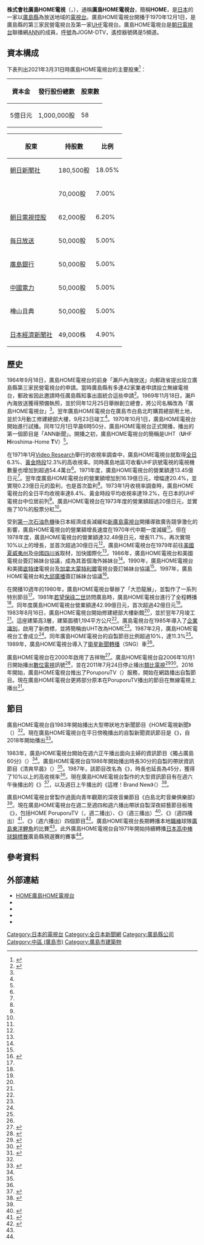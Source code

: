{{Infobox company 
| name = 株式會社廣島HOME電視
| name_en = Hiroshima Home Television Co.,Ltd.
| logo = Hometv logo.svg
| logo_size = 
| logo_caption = 
| image = 広島ホームテレビ.JPG
| image_size = 
| image_caption = 
| type = [[股份公司|股份公司]]
| trading_name = HOME
| native_name = 株式会社広島ホームテレビ
| native_name_lang = ja
| traded_as = 
| local_code_name = JP
| local_code = 4240001009566
| abbreviated_name = 
| foundation   = 1969年12月25日
| location     = {{JPN}} 〒732-8575<br />[[廣島縣|廣島縣]][[廣島市|廣島市]][[中區_(廣島市)|中區]]白島北町19番2號<ref name="gaiyo">{{cite web|url=https://www.home-tv.co.jp/company/company/|script-title=ja:会社概要|accessdate=2020-09-14|publisher={{lang|ja|広島ホームテレビ}}|language=ja|deadurl=no|archive-date=2020-05-01|archive-url=https://web.archive.org/web/20200501194028/https://www.home-tv.co.jp/company/company/}}</ref>
| zip_code     = 
| telephone_no = +81 82-221-7111
| founder = 
| key_people   = 代表取締役[[總經理|社長]]：三吉吉三
| industry = 廣播電視業
| products = 
| assets = 126億7,300萬日圓<br />（2021年3月底止）<ref name="kessan">{{cite web|url=https://catr.jp/settlements/81549/206492|script-title=ja:株式会社広島ホームテレビ 第52期決算公告|accessdate=2021-11-10|publisher={{lang|ja|官報決算データベース}}|language=ja|deadurl=no|archive-date=2021-11-10|archive-url=https://web.archive.org/web/20211110112500/https://catr.jp/settlements/81549/206492}}</ref>
| equity = 
| capital  = 5億[[日圓|日圓]]
| revenue  = 71億4,700萬日圓<br />（2021年3月底止）<ref name="kessan"></ref>
| operating_income   = 2億8,000萬日圓<br />（2021年3月底止）<ref name="kessan"></ref>
| net_income         = 2億1,200萬日圓<br />（2021年3月底止）<ref name="kessan"></ref>
| market_value       =
| num_employees      = 125人
| P/E ratio          =
| earnings per share =
| Net asset value    =
| accounting_period  = 每年3月31日
| major_shareholder = [[朝日新聞社|朝日新聞社]] 18.05%<ref>{{cite web|url=https://www.tele.soumu.go.jp/j/sys/media/index/chizyou.htm|script-title=ja:地上系放送事業者|accessdate=2020-08-19|publisher={{lang|ja|総務省}}|language=ja|deadurl=no|archive-date=2020-04-21|archive-url=https://web.archive.org/web/20200421232126/https://www.tele.soumu.go.jp/j/sys/media/index/chizyou.htm}}</ref>
| subsid = HOME電視MS（{{lang|ja|(株)ホームテレビエム・エス}}）<br />HOME電視映像（{{lang|ja|ホームテレビ映像(株)}}）<br/>asovo
| homepage = {{url|https://www.home-tv.co.jp/}}
| footnotes = 
| width = 335px
}}
{{頻道資訊
| 頻道名稱 = 廣島HOME電視台<br/>{{lang|ja|広島ホームテレビ}}<br/>JOGM-DTV
| 頻道圖片檔案 =  <!--上方已有，此略-->
| 頻道圖片尺寸 = 
| 頻道圖片名稱 = 
| 所屬國家 = {{JPN}}
| 總部所在 = {{JPN}} 〒732-8575<br />[[廣島縣|廣島縣]][[廣島市|廣島市]][[中區_(廣島市)|中區]]白島北町19番2號
| 播放地區 = 廣島縣
| 開播日期 = 1970年12月1日
| 停播日期 = 
| 頻道類別 = 數位電視
| 視頻格式 = '''數位電視'''<br/>識別訊號：JOGM-DTV
| 收視率 = 
| 收視率調查時間 = 
| 收視率資料來源 = 
| 頻道口號 = 
| 擁有者 = 株式會社廣島HOME電視
| 持股者 = 
| 前頻道名稱 = 
| 被取代名稱 = 
| 集團其他頻道 = 
| 重播服務頻道 = 
| 頻道官方網站 = https://www.home-tv.co.jp/
| 備註 =
| 無線電視供應商01 = 觀眾自行接收（數位電視）
| 無線電視頻道數01 = 22頻道（廣島）<br/>遙控器代表數字：5
|}}
'''株式會社廣島HOME電視'''（{{jpn|j=株式会社広島ホームテレビ|hg=かぶしきがいしゃひろしまホームテレビ|rm=Kabushiki Gaisha Hiroshima Hōmu Terebi|f=y}}，{{lang-en|Hiroshima Home Television Co.,Ltd.}}），通稱'''廣島HOME電視台'''，簡稱'''HOME'''，是[[日本|日本]]的一家以[[廣島縣|廣島縣]]為放送地域的[[電視台|電視台]]。廣島HOME電視台開播于1970年12月1日，是廣島縣的第三家民營電視台及第一家[[特高頻|UHF]]電視台。廣島HOME電視台是[[朝日電視台|朝日電視台]]聯播網[[全日本新聞網|ANN]]的成員，[[無線電台呼號|呼號]]為JOGM-DTV，遙控器號碼是5頻道。

== 資本構成 ==
下表列出2021年3月31日時廣島HOME電視台的主要股東<ref name="nenkan2021">{{cite book |author={{lang|ja|日本民間放送連盟}}|script-title=ja:『日本民間放送年鑑 2021』 |year=2021 |publisher={{lang|ja|コーケン出版}} |location=東京都 |isbn=9784990809065}}{{ja}}</ref>{{rp|419}}：
{| class="wikitable" style="text-align:right"
!資本金!!發行股份總數!!股東數
|-
|5億日元||1,000,000股||58
|}
{| class="wikitable"
!股東!!持股數!!比例
|-
|[[朝日新聞社|朝日新聞社]]||180,500股||18.05%
|-
|{{link-ja|全國共濟農業協同組合聯合會|全国共済農業協同組合連合会}}||{{0}}70,000股||{{0}}7.00%
|-
|[[朝日電視控股|朝日電視控股]]||{{0}}62,000股||{{0}}6.20%
|-
|[[毎日放送|毎日放送]]||{{0}}50,000股||{{0}}5.00%
|-
|[[廣島銀行|廣島銀行]]||{{0}}50,000股||{{0}}5.00%
|-
|[[中國電力_(日本)|中國電力]]||{{0}}50,000股||{{0}}5.00%
|-
|檜山且典||{{0}}50,000股||{{0}}5.00%
|-
|[[日本經濟新聞社|日本經濟新聞社]]||{{0}}49,000株||{{0}}4.90%
|}

== 歷史 ==
1964年9月18日，廣島HOME電視台的前身「瀨戶內海放送」向郵政省提出設立廣島縣第三家民營電視台的申請。當時廣島縣有多達42家業者申請設立無線電視台，郵政省因此邀請時任廣島縣知事{{link-ja|永野嚴雄|永野厳雄}}出面統合這些申請<ref name="shashi20">{{cite book |author={{lang|ja|広島ホームテレビ20年史編纂委員会}}|script-title=ja:『広島ホームテレビ20年史』 |year=1991 |publisher={{lang|ja|広島ホームテレビ}} |location=廣島縣 |isbn=}}{{NCID|BN06927287}}{{ja}}</ref>{{rp|30}}。1969年11月18日，瀨戶內海放送獲得預備執照，並於同年12月25日舉辦創立總會，將公司名稱改為「廣島HOME電視台」<ref name="shashi20"></ref>{{rp|30}}。翌年廣島HOME電視台在廣島市白島北町購買總部用土地，並於3月動工修建總部大樓，9月23日竣工<ref name="shashi20"></ref>{{rp|32}}。1970年10月1日，廣島HOME電視台開始進行試播。同年12月1日早晨6時50分，廣島HOME電視台正式開播，播出的第一個節目是「ANN新聞」。開播之初，廣島HOME電視台的簡稱是UHT（'''U'''HF '''H'''iroshima-Home '''T'''V）<ref name="shashi20"></ref>{{rp|32}}。

在1971年1月[[Video_Research|Video Research]]舉行的收視率調查中，廣島HOME電視台就取得[[全日|全日]]6.3%、[[黃金時段|黃金時段]]12.3%的高收視率。同時廣島地區可收看UHF訊號電視的電視機數量也增加到超過54.4萬台<ref name="shashi20"></ref>{{rp|34}}。1971年度，廣島HOME電視台的營業額達13.45億日元<ref name="shashi20"></ref>{{rp|36}}。翌年度廣島HOME電視台的營業額增加到16.19億日元，增幅達20.4%，並實現0.23億日元的盈利，也是首次盈利<ref name="shashi20"></ref>{{rp|38}}。1973年1月收視率調查時，廣島HOME電視台的全日平均收視率達8.4%、黃金時段平均收視率達19.2%，在日本的UHF電視台中位居前列<ref name="shashi20"></ref>{{rp|38}}。廣島HOME電視台在1973年度的營業額超過20億日元，並實施了10%的股票分紅<ref name="shashi20"></ref>{{rp|40}}。

受到[[第一次石油危機|第一次石油危機]]後日本經濟成長減緩和[[新廣島電視台|新廣島電視台]]開播導致廣告競爭激化的影響，廣島HOME電視台的營業額增長速度在1970年代中期一度減緩<ref name="shashi20"></ref>{{rp|48}}。但在1978年度，廣島HOME電視台的營業額達32.48億日元，增長11.7%，再次實現10%以上的增長，並首次超過30億日元<ref name="shashi20"></ref>{{rp|50}}。廣島HOME電視台在1979年前往[[美國|美國]][[夏威夷州|夏威夷州]]及[[中國|中國]][[四川省|四川省]]取材，加快國際化<ref name="shashi20"></ref>{{rp|50}}。1986年，廣島HOME電視台和美國{{link-en|KITV|KITV}}電視台簽訂姊妹台協議，成為其首個海外姊妹台<ref name="shashi20"></ref>{{rp|64}}。1990年，廣島HOME電視台和美國[[底特律|底特律]]{{link-en|WDTV|WDTV}}電視台及[[加拿大|加拿大]][[蒙特利爾|蒙特利爾]]{{link-en|CFCF-DT|CFCF-DT}}電視台簽訂姊妹台協議<ref name="shashi20"></ref>{{rp|72}}。1997年，廣島HOME電視台和[[大邱廣播|大邱廣播]]簽訂姊妹台協議<ref>{{cite web|url=https://www.home-tv.co.jp/company/sis_network/|script-title=ja:海外姉妹局|accessdate=2020-09-14|publisher={{lang|ja|広島ホームテレビ}}|language=ja|deadurl=no|archive-date=2020-08-31|archive-url=https://web.archive.org/web/20200831191544/https://www.home-tv.co.jp/company/sis_network/}}</ref>。

在開播10週年的1980年，廣島HOME電視台舉辦了「大恐龍展」，並製作了一系列特別節目<ref name="shashi20"></ref>{{rp|52}}。1981年[[若望保祿二世|若望保祿二世]]訪問廣島時，廣島HOME電視台進行了全程轉播<ref name="shashi20"></ref>{{rp|54}}。同年度廣島HOME電視台營業額達42.99億日元，首次超過42億日元<ref name="shashi20"></ref>{{rp|56}}。1983年8月16日，廣島HOME電視台開始修建總部大樓新館<ref name="shashi20"></ref>{{rp|58}}，並於翌年7月竣工<ref name="shashi20"></ref>{{rp|60}}。這座建築高3層，建築面積1,194平方公尺<ref name="shashi20"></ref>{{rp|60}}。廣島電視台在1985年導入了[[企業識別|企業識別]]，啟用了新商標，並將簡稱由UHT改為HOME<ref name="shashi20"></ref>{{rp|62}}。1987年2月，廣島HOME電視台工會成立<ref name="shashi20"></ref>{{rp|66}}。同年廣島HOME電視台的自製節目比例超過10%，達11.3%<ref name="shashi20"></ref>{{rp|66}}。1989年，廣島HOME電視台導入了[[衛星新聞轉播|衛星新聞轉播]]（SNG）車<ref name="shashi20"></ref>{{rp|70}}。

廣島HOME電視台在2000年啟用了吉祥物{{link-ja|Poruporu|ぽるぽる}}<ref>{{cite web|url=https://www.home-tv.co.jp/polpol/|script-title=ja:ぽるぽる|accessdate=2020-09-14|publisher={{lang|ja|広島ホームテレビ}}|language=ja|deadurl=no|archive-date=2019-02-24|archive-url=https://web.archive.org/web/20190224085449/https://www.home-tv.co.jp/polpol/}}</ref>。廣島HOME電視台自2006年10月1日開始播出[[數位電視|數位電視]]訊號<ref>{{cite web|url=https://www.soumu.go.jp/soutsu/chugoku/fieldinfo/hoso_digital_hiroshima_data/hiroshima.pdf|script-title=ja:地上デジタルテレビ放送の放送区域（広島県）|accessdate=2020-09-14|publisher={{lang|ja|総務省}}|language=ja|deadurl=no|archive-date=2013-03-23|archive-url=https://web.archive.org/web/20130323143536/http://www.soumu.go.jp/soutsu/chugoku/fieldinfo/hoso_digital_hiroshima_data/hiroshima.pdf}}</ref>，並在2011年7月24日停止播出[[類比電視|類比電視]]<ref>{{cite web|url=https://www.pref.hiroshima.lg.jp/soshiki/9/1306225156490.html|script-title=ja:地上デジタル放送について|accessdate=2020-09-14|publisher={{lang|ja|広島県}}|language=ja|deadurl=no|archive-date=2015-05-11|archive-url=https://web.archive.org/web/20150511075738/http://www.pref.hiroshima.lg.jp/soshiki/9/1306225156490.html}}</ref><ref>{{cite web|url=https://www.home-tv.co.jp/company/digital/|script-title=ja:地上デジタル放送について|accessdate=2020-09-14|publisher={{lang|ja|広島ホームテレビ}}|language=ja|deadurl=no|archive-date=2020-05-01|archive-url=https://web.archive.org/web/20200501170633/https://www.home-tv.co.jp/company/digital/}}</ref>。2016年開始，廣島HOME電視台推出了PoruporuTV（{{lang|ja|ぽるぽるTV}}）服務，開始在網路播出自製節目。現在廣島HOME電視台更將部分原本在PoruporuTV播出的節目在無線電視上播出<ref>{{cite web|url=https://www.home-tv.co.jp/polpoltv/|script-title=ja:HOMEぽるぽるTV|accessdate=2020-09-14|publisher={{lang|ja|広島ホームテレビ}}|language=ja|deadurl=no|archive-date=2020-05-07|archive-url=https://web.archive.org/web/20200507111201/https://www.home-tv.co.jp/polpoltv/}}</ref>。

== 節目 ==
廣島HOME電視台自1983年開始播出大型帶狀地方新聞節目《HOME電視新聞》（{{lang|ja|ホームテレビニュース}}）<ref name="shashi20"></ref>{{rp|58}}。現在廣島HOME電視台在平日傍晚播出的自製新聞資訊節目是《{{link-ja|Mimiyori Live 5up！|みみよりライブ 5up!}}》，自2018年開始播出<ref>{{cite web|url=https://www.home-tv.co.jp/5up/|script-title=ja:みみよりライブ ５up！|accessdate=2020-09-14|publisher={{lang|ja|広島ホームテレビ}}|language=ja|deadurl=no|archive-date=2020-04-26|archive-url=https://web.archive.org/web/20200426011210/https://www.home-tv.co.jp/5up/}}</ref>。

1983年，廣島HOME電視台開始在週六正午播出面向主婦的資訊節目《獨占廣島60分》（{{lang|ja|独占!ひろしま60分}}）<ref name="shashi20"></ref>{{rp|58}}。廣島HOME電視台自1986年開始播出時長30分的自製的帶狀資訊節目《清爽早晨》（{{lang|ja|さわやかモーニング}}）<ref name="shashi20"></ref>{{rp|66}}。1987年，該節目改名為《{{link-ja|HOME新鮮早晨|HOMEフレッシュモーニング}}》，時長也延長為45分，獲得了10%以上的高收視率<ref name="shashi20"></ref>{{rp|66}}。現在廣島HOME電視台製作的大型資訊節目有在週六午後播出的《{{link-ja|廣島挖掘Live Front Door|ひろしま深掘りライブ フロントドア}}》<ref>{{cite web|url=https://www.home-tv.co.jp/frontdoor/|script-title=ja:ひろしま深掘りライブ フロントドア|accessdate=2020-09-14|publisher={{lang|ja|広島ホームテレビ}}|language=ja|deadurl=no|archive-date=2020-06-21|archive-url=https://web.archive.org/web/20200621013547/https://www.home-tv.co.jp/frontdoor/}}</ref>，以及週日上午播出的《這裡！Brand New》（{{lang|ja|ココ!ブランニュー}}）<ref>{{cite web|url=https://www.home-tv.co.jp/cocobran/|script-title=ja:ココ!ブランニュー|accessdate=2020-09-14|publisher={{lang|ja|広島ホームテレビ}}|language=ja|deadurl=no|archive-date=2020-06-17|archive-url=https://web.archive.org/web/20200617032507/https://www.home-tv.co.jp/cocobran/}}</ref>。

廣島HOME電視台曾製作過面向青年觀眾的深夜音樂節目《白島北町音樂俱樂部》<ref name="shashi20"></ref>{{rp|100}}。現在廣島HOME電視台在週二至週四和週六播出帶狀自製深夜綜藝節目板塊《{{link-ja|夜夜電視|よなよなテレビ}}》，包括HOME PoruporuTV（{{lang|ja|HOMEぽるぽるTV}}，週二播出）、《{{link-ja|鯉魚道|カープ道}}》（週三播出）<ref>{{cite web|url=https://www.home-tv.co.jp/carpdo/|script-title=ja:カープ道|accessdate=2020-09-14|publisher={{lang|ja|広島ホームテレビ}}|language=ja|deadurl=no|archive-date=2020-05-27|archive-url=https://web.archive.org/web/20200527065438/https://www.home-tv.co.jp/carpdo/}}</ref>、《{{link-ja|戀愛之類|恋とか愛とか（仮）}}》（週四播出）<ref>{{cite web|url=https://www.home-tv.co.jp/koitoka/|script-title=ja:恋とか愛とか（仮）|accessdate=2020-09-14|publisher={{lang|ja|広島ホームテレビ}}|language=ja|deadurl=no|archive-date=2020-08-03|archive-url=https://web.archive.org/web/20200803170447/https://www.home-tv.co.jp/koitoka/}}</ref>、《{{link-ja|瀨戶內挑戰！STU48|せとチャレ!STU48}}》（週六播出）四個節目<ref>{{cite web|url=https://www.home-tv.co.jp/setochalle/|script-title=ja:せとチャレ！STU48|accessdate=2020-09-14|publisher={{lang|ja|広島ホームテレビ}}|language=ja|deadurl=no|archive-date=2020-08-15|archive-url=https://web.archive.org/web/20200815070723/https://www.home-tv.co.jp/setochalle/}}</ref>。廣島HOME電視台長期轉播本地[[日本棒球|職棒]]球隊[[廣島東洋鯉魚|廣島東洋鯉魚]]的比賽<ref name="shashi20"></ref>{{rp|89-91}}。此外廣島HOME電視台自1971年開始持續轉播[[日本高中棒球錦標賽|日本高中棒球錦標賽]]廣島縣預選賽的賽事<ref name="shashi20"></ref>{{rp|86}}。

== 參考資料 ==
{{reflist}}

==外部連結==
{{Commonscat|Hiroshima Home Television}}
* [https://www.home-tv.co.jp/ HOME廣島HOME電視台] {{Wayback|url=https://www.home-tv.co.jp/ |date=20220309045526 }}
* {{YouTube|user=HOMETV05|HOMETV05}}
* {{Twitter|HOMETV_PR|廣島HOME電視台 5CH}}
* {{Facebook|hometv5}}
* {{Instagram|home.announcers|廣島HOME電視台主播}}

{{ANN}}
{{Tv-chushikoku}}
{{DEFAULTSORT:Hiroshima Homu Terebi}}
[[Category:日本的電視台|Category:日本的電視台]]
[[Category:全日本新聞網|Category:全日本新聞網]]
[[Category:廣島縣公司|Category:廣島縣公司]]
[[Category:中區_(廣島市)|Category:中區 (廣島市)]]
[[Category:廣島市建築物|Category:廣島市建築物]]